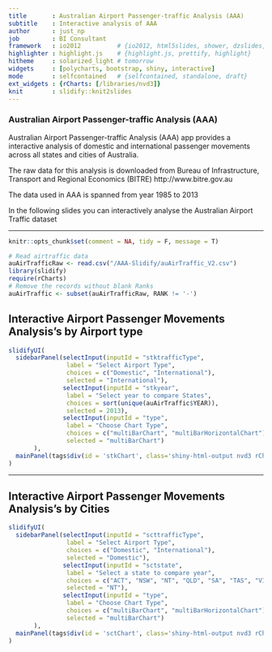 ```yaml
---
title       : Australian Airport Passenger-traffic Analysis (AAA)
subtitle    : Interactive analysis of AAA
author      : just_np
job         : BI Consultant
framework   : io2012          # {io2012, html5slides, shower, dzslides, ...}
highlighter : highlight.js    # {highlight.js, prettify, highlight}
hitheme     : solarized_light # tomorrow 
widgets     : [polycharts, bootstrap, shiny, interactive]
mode        : selfcontained   # {selfcontained, standalone, draft}
ext_widgets : {rCharts: [/libraries/nvd3]}
knit        : slidify::knit2slides
---
```



### Australian Airport Passenger-traffic Analysis (AAA)

Australian Airport Passenger-traffic Analysis (AAA) app provides a interactive analysis of domestic and international passenger movements across all states and cities of Australia.

The raw data for this analysis is downloaded from Bureau of Infrastructure, Transport and Regional Economics (BITRE) http://www.bitre.gov.au

The data used in AAA is spanned from year 1985 to 2013

In the following slides you can interactively analyse the Australian Airport Traffic dataset

---

```r
knitr::opts_chunk$set(comment = NA, tidy = F, message = T)

# Read airtraffic data
auAirTrafficRaw <- read.csv("/AAA-Slidify/auAirTraffic_V2.csv")
library(slidify)
require(rCharts)
# Remove the records without blank Ranks
auAirTraffic <- subset(auAirTrafficRaw, RANK != '-')
```

## Interactive Airport Passenger Movements Analysis's by Airport type

```r

slidifyUI(
  sidebarPanel(selectInput(inputId = "stktrafficType",
                label = "Select Airport Type",
                choices = c("Domestic", "International"),
                selected = "International"),
               selectInput(inputId = "stkyear",
                label = "Select year to compare States",
                choices = sort(unique(auAirTraffic$YEAR)),
                selected = 2013),
               selectInput(inputId = "type",
                label = "Choose Chart Type",
                choices = c("multiBarChart", "multiBarHorizontalChart"),
                selected = "multiBarChart")                                                   
       ),
  mainPanel(tags$div(id = 'stkChart', class='shiny-html-output nvd3 rChart'))  
)
```

---

## Interactive Airport Passenger Movements Analysis's by Cities

```r

slidifyUI(
  sidebarPanel(selectInput(inputId = "scttrafficType",
                label = "Select Airport Type",
                choices = c("Domestic", "International"),
                selected = "Domestic"),
               selectInput(inputId = "sctstate",
                label = "Select a state to compare year",
                choices = c("ACT", "NSW", "NT", "QLD", "SA", "TAS", "VIC", "WA"),
                selected = "NT"),
               selectInput(inputId = "type",
                label = "Choose Chart Type",
                choices = c("multiBarChart", "multiBarHorizontalChart"),
                selected = "multiBarChart")                                                   
       ),
  mainPanel(tags$div(id = 'sctChart', class='shiny-html-output nvd3 rChart'))  
)
```
